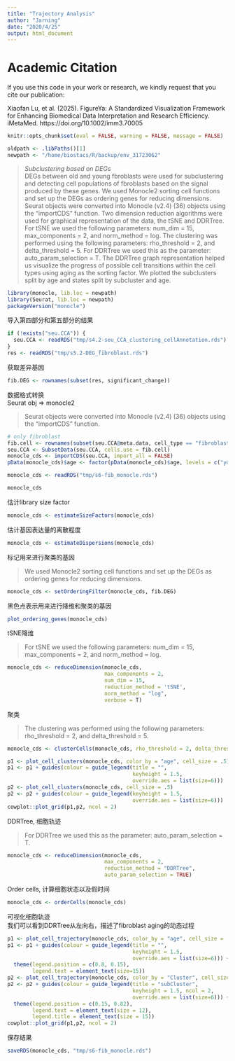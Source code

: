 ```yaml
---
title: "Trajectory Analysis"
author: "Jarning"
date: "2020/4/25"
output: html_document
---
```


# Academic Citation
If you use this code in your work or research, we kindly request that you cite our publication:

Xiaofan Lu, et al. (2025). FigureYa: A Standardized Visualization Framework for Enhancing Biomedical Data Interpretation and Research Efficiency. iMetaMed. https://doi.org/10.1002/imm3.70005

```r
knitr::opts_chunk$set(eval = FALSE, warning = FALSE, message = FALSE)
```

```r
oldpath <- .libPaths()[1]
newpath <- "/home/biostacs/R/backup/env_31723062"
```

> *Subclustering based on DEGs* <br>
  DEGs between old and young fbroblasts were used for subclustering and
detecting cell populations of fbroblasts based on the signal produced by these genes. We used Monocle2
sorting cell functions and set up the DEGs as ordering genes for reducing dimensions. Seurat objects were
converted into Monocle (v2.4) (36) objects using the “importCDS” function. Two dimension reduction
algorithms were used for graphical representation of the data, the tSNE and DDRTree. For tSNE we used
the following parameters: num_dim = 15, max_components = 2, and norm_method = log. The clustering
was performed using the following parameters: rho_threshold = 2, and delta_threshold = 5. For DDRTree
we used this as the parameter: auto_param_selection = T.
  The DDRTree graph representation helped us visualize the progress of possible cell transitions within
the cell types using aging as the sorting factor. We plotted the subclusters split by age and states split by
subcluster and age.

```r
library(monocle, lib.loc = newpath)
library(Seurat, lib.loc = newpath)
packageVersion("monocle")
```

导入第四部分和第五部分的结果
```r
if (!exists("seu.CCA")) {
  seu.CCA <- readRDS("tmp/s4.2-seu_CCA_clustering_cellAnnotation.rds")
}
res <- readRDS("tmp/s5.2-DEG_fibroblast.rds")
```

获取差异基因
```r
fib.DEG <- rownames(subset(res, significant_change))
```

数据格式转换<br>
Seurat obj => monocle2

> Seurat objects were converted into Monocle (v2.4) (36) objects using the “importCDS” function.

```r
# only fibroblast
fib.cell <- rownames(subset(seu.CCA@meta.data, cell_type == "fibroblasts"))
seu.CCA <- SubsetData(seu.CCA, cells.use = fib.cell)
monocle_cds <- importCDS(seu.CCA, import_all = FALSE)
pData(monocle_cds)$age <- factor(pData(monocle_cds)$age, levels = c("young", "old"))
```

```r
monocle_cds <- readRDS("tmp/s6-fib_monocle.rds")
```

```r
monocle_cds
```

估计library size factor
```r
monocle_cds <- estimateSizeFactors(monocle_cds)
```

估计基因表达量的离散程度
```r
monocle_cds <- estimateDispersions(monocle_cds)
```

标记用来进行聚类的基因 

> We used Monocle2 sorting cell functions and set up the DEGs as ordering genes for reducing dimensions.

```r
monocle_cds <- setOrderingFilter(monocle_cds, fib.DEG)
```

黑色点表示用来进行降维和聚类的基因
```r
plot_ordering_genes(monocle_cds)
```

tSNE降维

> For tSNE we used the following parameters: num_dim = 15, max_components = 2, and norm_method = log.

```r
monocle_cds <- reduceDimension(monocle_cds, 
                               max_components = 2, 
                               num_dim = 15, 
                               reduction_method = 'tSNE', 
                               norm_method = "log",
                               verbose = T)
```

聚类

> The clustering was performed using the following parameters: rho_threshold = 2, and delta_threshold = 5.

```r
monocle_cds <- clusterCells(monocle_cds, rho_threshold = 2, delta_threshold = 5)
```

```r
p1 <- plot_cell_clusters(monocle_cds, color_by = "age", cell_size = .5)
p1 <- p1 + guides(colour = guide_legend(title = "", 
                                        keyheight = 1.5, 
                                        override.aes = list(size=6)))
p2 <- plot_cell_clusters(monocle_cds, cell_size = .5)
p2 <- p2 + guides(colour = guide_legend(keyheight = 1.5, 
                                        override.aes = list(size=6)))
cowplot::plot_grid(p1,p2, ncol = 2)
```

DDRTree, 细胞轨迹

> For DDRTree we used this as the parameter: auto_param_selection = T.

```r
monocle_cds <- reduceDimension(monocle_cds, 
                               max_components = 2, 
                               reduction_method = "DDRTree", 
                               auto_param_selection = TRUE)
```

Order cells, 计算细胞状态以及假时间

```r
monocle_cds <- orderCells(monocle_cds)
```

可视化细胞轨迹<br>
我们可以看到DDRTree从左向右，描述了fibroblast aging的动态过程
```r
p1 <- plot_cell_trajectory(monocle_cds, color_by = "age", cell_size = .5)
p1 <- p1 + guides(colour = guide_legend(title = "", 
                                        keyheight = 1.5, 
                                        override.aes = list(size=6))) + 
  theme(legend.position = c(0.8, 0.15),
        legend.text = element_text(size=15))
p2 <- plot_cell_trajectory(monocle_cds, color_by = "Cluster", cell_size = .5)
p2 <- p2 + guides(colour = guide_legend(title = "subCluster", 
                                        keyheight = 1.5, ncol = 2,
                                        override.aes = list(size=6))) + 
  theme(legend.position = c(0.15, 0.82),
        legend.text = element_text(size = 12),
        legend.title = element_text(size = 15))
cowplot::plot_grid(p1,p2, ncol = 2)
```

保存结果
```r
saveRDS(monocle_cds, "tmp/s6-fib_monocle.rds")
```
